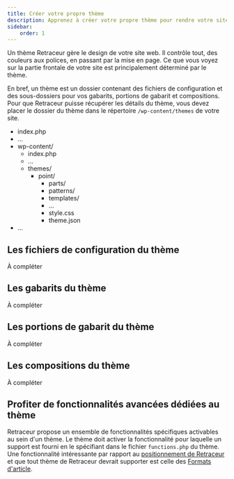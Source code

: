 ```yaml
---
title: Créer votre propre thème
description: Apprenez à créer votre propre thème pour rendre votre site personnel vraiment unique
sidebar:
    order: 1
---
```



Un thème Retraceur gère le design de votre site web. Il contrôle tout, des couleurs aux polices, en passant par la mise en page. Ce que vous voyez sur la partie frontale de votre site est principalement déterminé par le thème.

En bref, un thème est un dossier contenant des fichiers de configuration et des sous-dossiers pour vos gabarits, portions de gabarit et compositions. Pour que Retraceur puisse récupérer les détails du thème, vous devez placer le dossier du thème dans le répertoire `/wp-content/themes` de votre site.

<FileTree>

- index.php
- ...
- wp-content/
  - index.php
  - ...
  - themes/
    - point/
      - parts/
      - patterns/
      - templates/
      - ...
      - style.css
      - theme.json
- ...

</FileTree>

## Les fichiers de configuration du thème

À compléter

## Les gabarits du thème

À compléter

## Les portions de gabarit du thème

À compléter

## Les compositions du thème

À compléter

## Profiter de fonctionnalités avancées dédiées au thème

Retraceur propose un ensemble de fonctionnalités spécifiques activables au sein d'un thème. Le thème doit activer la fonctionnalité pour laquelle un support est fourni en le spécifiant dans le fichier `functions.php` du thème. Une fonctionnalité intéressante par rapport au [positionnement de Retraceur](https://retraceur.github.io/fr/about/) et que tout thème de Retraceur devrait supporter est celle des [Formats d'article](./post-formats).